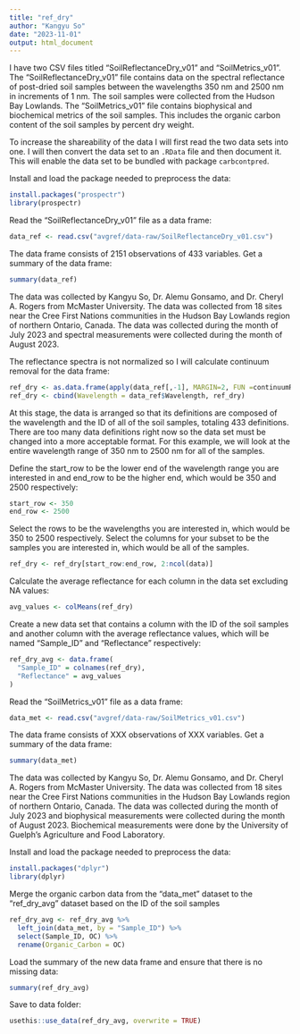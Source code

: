 ```yaml
---
title: "ref_dry"
author: "Kangyu So"
date: "2023-11-01"
output: html_document
---
```


I have two CSV files titled "SoilReflectanceDry_v01" and "SoilMetrics_v01". The "SoilReflectanceDry_v01" file contains data on the spectral reflectance of post-dried soil samples between the wavelengths 350 nm and 2500 nm in increments of 1 nm. The soil samples were collected from the Hudson Bay Lowlands. The "SoilMetrics_v01" file contains biophysical and biochemical metrics of the soil samples. This includes the organic carbon content of the soil samples by percent dry weight.

To increase the shareability of the data I will first read the two data sets into one. I will then convert the data set to an `.RData` file and then document it. This will enable the data set to be bundled with package `carbcontpred`.

Install and load the package needed to preprocess the data:
```r
install.packages("prospectr")
library(prospectr)
```

Read the "SoilReflectanceDry_v01" file as a data frame:
```r
data_ref <- read.csv("avgref/data-raw/SoilReflectanceDry_v01.csv")
```

The data frame consists of 2151 observations of 433 variables. Get a summary of the data frame:
```r
summary(data_ref)
```

The data was collected by Kangyu So, Dr. Alemu Gonsamo, and Dr. Cheryl A. Rogers from McMaster University. The data was collected from 18 sites near the Cree First Nations communities in the Hudson Bay Lowlands region of northern Ontario, Canada. The data was collected during the month of July 2023 and spectral measurements were collected during the month of August 2023. 

The reflectance spectra is not normalized so I will calculate continuum removal for the data frame:
```r
ref_dry <- as.data.frame(apply(data_ref[,-1], MARGIN=2, FUN =continuumRemoval, wav = data_ref$Wavelength))
ref_dry <- cbind(Wavelength = data_ref$Wavelength, ref_dry)
```

At this stage, the data is arranged so that its definitions are composed of the wavelength and the ID of all of the soil samples, totaling 433 definitions. There are too many data definitions right now so the data set must be changed into a more acceptable format. For this example, we will look at the entire wavelength range of 350 nm to 2500 nm for all of the samples.

Define the start_row to be the lower end of the wavelength range you are interested in and end_row to be the higher end, which would be 350 and 2500 respectively:
```r
start_row <- 350
end_row <- 2500
```

Select the rows to be the wavelengths you are interested in, which would be 350 to 2500 respectively. Select the columns for your subset to be the samples you are interested in, which would be all of the samples.
```r
ref_dry <- ref_dry[start_row:end_row, 2:ncol(data)]
```

Calculate the average reflectance for each column in the data set excluding NA values:
```r
avg_values <- colMeans(ref_dry)
```

Create a new data set that contains a column with the ID of the soil samples and another column with the average reflectance values, which will be named "Sample_ID" and "Reflectance" respectively: 
```r
ref_dry_avg <- data.frame(
  "Sample_ID" = colnames(ref_dry),
  "Reflectance" = avg_values
)
```

Read the "SoilMetrics_v01" file as a data frame:

```r
data_met <- read.csv("avgref/data-raw/SoilMetrics_v01.csv")
```

The data frame consists of XXX observations of XXX variables. Get a summary of the data frame:
```r
summary(data_met)
```

The data was collected by Kangyu So, Dr. Alemu Gonsamo, and Dr. Cheryl A. Rogers from McMaster University. The data was collected from 18 sites near the Cree First Nations communities in the Hudson Bay Lowlands region of northern Ontario, Canada. The data was collected during the month of July 2023 and biophysical measurements were collected during the month of August 2023. Biochemical measurements were done by the University of Guelph's Agriculture and Food Laboratory.

Install and load the package needed to preprocess the data:
```r
install.packages("dplyr")
library(dplyr)
```

Merge the organic carbon data from the "data_met" dataset to the "ref_dry_avg" dataset based on the ID of the soil samples
```r
ref_dry_avg <- ref_dry_avg %>%
  left_join(data_met, by = "Sample_ID") %>%
  select(Sample_ID, OC) %>%
  rename(Organic_Carbon = OC) 
```

Load the summary of the new data frame and ensure that there is no missing data:
```r
summary(ref_dry_avg)
```

Save to data folder:
```r
usethis::use_data(ref_dry_avg, overwrite = TRUE)
```
